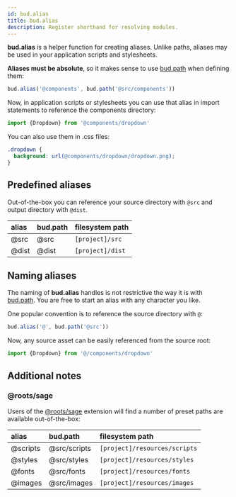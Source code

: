 ```yaml
---
id: bud.alias
title: bud.alias
description: Register shorthand for resolving modules.
---
```


**bud.alias** is a helper function for creating aliases. Unlike paths, aliases may be used in your application scripts and stylesheets.

**Aliases must be absolute**, so it makes sense to use [bud.path](/docs/bud.path) when defining them:

```ts
bud.alias('@components', bud.path('@src/components'))
```

Now, in application scripts or stylesheets you can use that alias in import statements to reference the components directory:

```ts
import {Dropdown} from '@components/dropdown'
```

You can also use them in .css files:

```css
.dropdown {
  background: url(@components/dropdown/dropdown.png);
}
```

## Predefined aliases

Out-of-the-box you can reference your source directory with `@src` and output directory with `@dist`.

| alias | bud.path | filesystem path  |
| :---- | :------- | :--------------- |
| @src  | @src     | `[project]/src`  |
| @dist | @dist    | `[project]/dist` |

## Naming aliases

The naming of **bud.alias** handles is not restrictive the way it is with [bud.path](/docs/bud.path). You are free to start an alias with any character you like.

One popular convention is to reference the source directory with `@`:

```ts
bud.alias('@', bud.path('@src'))
```

Now, any source asset can be easily referenced from the source root:

```ts
import {Dropdown} from '@/components/dropdown'
```

## Additional notes

### @roots/sage

Users of the [@roots/sage](/extensions/sage) extension will find a number of preset paths are available out-of-the-box:

| alias    | bud.path     | filesystem path               |
| :------- | :----------- | :---------------------------- |
| @scripts | @src/scripts | `[project]/resources/scripts` |
| @styles  | @src/styles  | `[project]/resources/styles`  |
| @fonts   | @src/fonts   | `[project]/resources/fonts`   |
| @images  | @src/images  | `[project]/resources/images`  |
